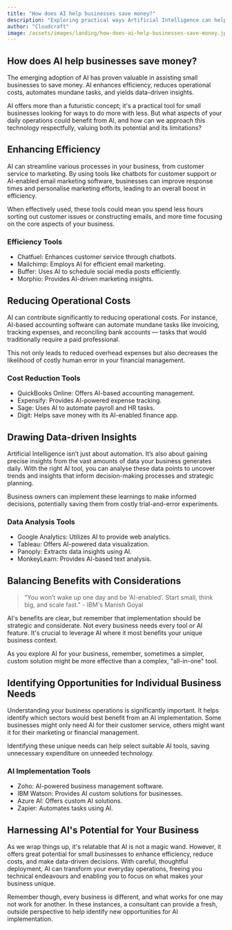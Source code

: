 ```yaml
---
title: "How does AI help businesses save money?"
description: "Exploring practical ways Artificial Intelligence can help small businesses reduce costs and improve efficiency."
author: "Cloudcraft"
image: /assets/images/landing/how-does-ai-help-businesses-save-money.jpg
---
```


## How does AI help businesses save money?

The emerging adoption of AI has proven valuable in assisting small businesses to save money. AI enhances 
efficiency, reduces operational costs, automates mundane tasks, and yields data-driven insights.

AI offers more than a futuristic concept; it's a practical tool for small businesses looking for ways to do more 
with less. But what aspects of your daily operations could benefit from AI, and how can we approach this technology respectfully, valuing both its potential and its limitations?

<ServicesBlurb />

## Enhancing Efficiency

AI can streamline various processes in your business, from customer service to marketing. By using tools like 
chatbots for customer support or AI-enabled email marketing software, businesses can improve response times 
and personalise marketing efforts, leading to an overall boost in efficiency.

When effectively used, these tools could mean you spend less hours sorting out customer issues or constructing emails, and more time focusing on the core aspects of your business.

### Efficiency Tools

 * Chatfuel: Enhances customer service through chatbots.
 * Mailchimp: Employs AI for efficient email marketing.
 * Buffer: Uses AI to schedule social media posts efficiently.
 * Morphio: Provides AI-driven marketing insights.

## Reducing Operational Costs

AI can contribute significantly to reducing operational costs. For instance, AI-based accounting software can automate mundane tasks like invoicing, tracking expenses, and reconciling bank accounts — tasks that would traditionally require a paid professional.

This not only leads to reduced overhead expenses but also decreases the likelihood of costly human error in your financial management.

### Cost Reduction Tools

 * QuickBooks Online: Offers AI-based accounting management.
 * Expensify: Provides AI-powered expense tracking.
 * Sage: Uses AI to automate payroll and HR tasks.
 * Digit: Helps save money with its AI-enabled finance app.

<GetStartedBlurb />

## Drawing Data-driven Insights

Artificial Intelligence isn’t just about automation. It’s also about gaining precise insights from 
the vast amounts of data your business generates daily. With the right AI tool, you can analyse these 
data points to uncover trends and insights that inform decision-making processes and strategic planning.

Business owners can implement these learnings to make informed decisions, potentially saving them from 
costly trial-and-error experiments.

### Data Analysis Tools

 * Google Analytics: Utilizes AI to provide web analytics.
 * Tableau: Offers AI-powered data visualization.
 * Panoply: Extracts data insights using AI.
 * MonkeyLearn: Provides AI-based text analysis.

## Balancing Benefits with Considerations

<blockquote>
"You won’t wake up one day and be ‘AI-enabled’. Start small, think big, and scale fast." - IBM's Manish Goyal
</blockquote>

AI's benefits are clear, but remember that implementation should be strategic and considerate. Not every 
business needs every tool or AI feature. It's crucial to leverage AI where it most benefits your unique business context.

As you explore AI for your business, remember, sometimes a simpler, custom solution might be more effective than a complex, "all-in-one" tool.

## Identifying Opportunities for Individual Business Needs

Understanding your business operations is significantly important. It helps identify which sectors would best benefit from an AI implementation. Some businesses might only need AI for their customer service, others might want it for their marketing or financial management.

Identifying these unique needs can help select suitable AI tools, saving unnecessary expenditure on unneeded technology.

### AI Implementation Tools

 * Zoho: AI-powered business management software.
 * IBM Watson: Provides AI custom solutions for businesses.
 * Azure AI: Offers custom AI solutions.
 * Zapier: Automates tasks using AI.

## Harnessing AI's Potential for Your Business

As we wrap things up, it's relatable that AI is not a magic wand. However, it offers great potential for small businesses to enhance efficiency, reduce costs, and make data-driven decisions. With careful, thoughtful deployment, AI can transform your everyday operations, freeing you technical endeavours and enabling you to focus on what makes your business unique.

Remember though, every business is different, and what works for one may not work for another. In these instances, a consultant can provide a fresh, outside perspective to help identify new opportunities for AI implementation.